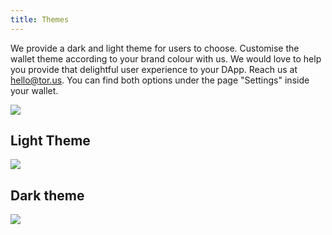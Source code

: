 ```yaml
---
title: Themes
---
```


We provide a dark and light theme for users to choose. Customise the wallet
theme according to your brand colour with us. We would love to help you provide
that delightful user experience to your DApp. Reach us at hello@tor.us. You can
find both options under the page "Settings" inside your wallet.

![](/contents/display-theme.png)

## Light Theme

![](/contents/light.png)

## Dark theme

![](/contents/dark.png)
